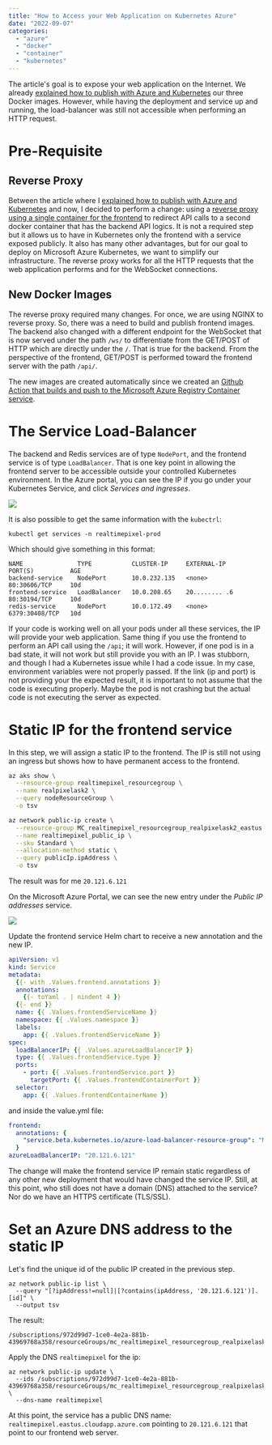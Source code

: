 ---
title: "How to Access your Web Application on Kubernetes Azure"
date: "2022-09-07"
categories:
  - "azure"
  - "docker"
  - "container"
  - "kubernetes"
---

The article's goal is to expose your web application on the Internet. We already [explained how to publish with Azure and Kubernetes](./azure-intro-kubernetes) our three Docker images. However, while having the deployment and service up and running, the load-balancer was still not accessible when performing an HTTP request.

# Pre-Requisite

## Reverse Proxy
Between the article where I [explained how to publish with Azure and Kubernetes](./azure-intro-kubernetes) and now, I decided to perform a change: using a [reverse proxy using a single container for the frontend](./docker-image-reverse-proxy-node) to redirect API calls to a second docker container that has the backend API logics. It is not a required step but it allows us to have in Kubernetes only the frontend with a service exposed publicly. It also has many other advantages, but for our goal to deploy on Microsoft Azure Kubernetes, we want to simplify our infrastructure. The reverse proxy works for all the HTTP requests that the web application performs and for the WebSocket connections.

## New Docker Images
The reverse proxy required many changes. For once, we are using NGINX to reverse proxy. So, there was a need to build and publish frontend images. The backend also changed with a different endpoint for the WebSocket that is now served under the path `/ws/` to differentiate from the GET/POST of HTTP which are directly under the `/`. That is true for the backend. From the perspective of the frontend, GET/POST is performed toward the frontend server with the path `/api/`.

The new images are created automatically since we created an [Github Action that builds and push to the Microsoft Azure Registry Container service](./azure-docker-container-repository-github).


# The Service Load-Balancer

The backend and Redis services are of type `NodePort`, and the frontend service is of type `LoadBalancer`. That is one key point in allowing the frontend server to be accessible outside your controlled Kubernetes environment. In the Azure portal, you can see the IP if you go under your Kubernetes Service, and click _Services and ingresses_.

![](./images/azure_services_external_ip.png)

It is also possible to get the same information with the `kubectrl`:

```
kubectl get services -n realtimepixel-prod
```

Which should give something in this format:

```
NAME               TYPE           CLUSTER-IP     EXTERNAL-IP     PORT(S)          AGE
backend-service    NodePort       10.0.232.135   <none>          80:30606/TCP     10d
frontend-service   LoadBalancer   10.0.208.65    20........ .6   80:30194/TCP     10d
redis-service      NodePort       10.0.172.49    <none>          6379:30408/TCP   10d
```

If your code is working well on all your pods under all these services, the IP will provide your web application. Same thing if you use the frontend to perform an API call using the `/api`; it will work. However, if one pod is in a bad state, it will not work but still provide you with an IP. I was stubborn, and though I had a Kubernetes issue while I had a code issue. In my case, environment variables were not properly passed. If the link (ip and port) is not providing your the expected result, it is important to not assume that the code is executing properly. Maybe the pod is not crashing but the actual code is not executing the server as expected.

# Static IP for the frontend service
In this step, we will assign a static IP to the frontend. The IP is still not using an ingress but shows how to have permanent access to the frontend.

```sh
az aks show \
  --resource-group realtimepixel_resourcegroup \
  --name realpixelask2 \
  --query nodeResourceGroup \
  -o tsv

az network public-ip create \
  --resource-group MC_realtimepixel_resourcegroup_realpixelask2_eastus \
  --name realtimepixel_public_ip \
  --sku Standard \
  --allocation-method static \
  --query publicIp.ipAddress \
  -o tsv
```

The result was for me `20.121.6.121`

On the Microsoft Azure Portal, we can see the new entry under the _Public IP addresses_ service.

![](./images/azure_publicip.png)


Update the frontend service Helm chart to receive a new annotation and the new IP.

```yml {4-6}
apiVersion: v1
kind: Service
metadata:
  {{- with .Values.frontend.annotations }}
  annotations:
    {{- toYaml . | nindent 4 }}
  {{- end }}
  name: {{ .Values.frontendServiceName }}
  namespace: {{ .Values.namespace }}
  labels:
    app: {{ .Values.frontendServiceName }}
spec:
  loadBalancerIP: {{ .Values.azureLoadBalancerIP }}
  type: {{ .Values.frontendService.type }}
  ports:
    - port: {{ .Values.frontendService.port }}
      targetPort: {{ .Values.frontendContainerPort }}
  selector:
    app: {{ .Values.frontendContainerName }}
```

and inside the value.yml file:

```yml
frontend:
  annotations: {
    "service.beta.kubernetes.io/azure-load-balancer-resource-group": "MC_realtimepixel_resourcegroup_realpixelask2_eastus"
  }
azureLoadBalancerIP: "20.121.6.121"
```

The change will make the frontend service IP remain static regardless of any other new deployment that would have changed the service IP. Still, at this point, who still does not have a domain (DNS) attached to the service? Nor do we have an HTTPS certificate (TLS/SSL).

# Set an Azure DNS address to the static IP

Let's find the unique id of the public IP created in the previous step.

```
az network public-ip list \
  --query "[?ipAddress!=null]|[?contains(ipAddress, '20.121.6.121')].[id]" \
  --output tsv
```

The result:
```
/subscriptions/972d99d7-1ce0-4e2a-881b-43969768a358/resourceGroups/mc_realtimepixel_resourcegroup_realpixelask2_eastus/providers/Microsoft.Network/publicIPAddresses/realtimepixel_public_ip_ingress
```

Apply the DNS `realtimepixel` for the ip:

```
az network public-ip update \
  --ids /subscriptions/972d99d7-1ce0-4e2a-881b-43969768a358/resourceGroups/mc_realtimepixel_resourcegroup_realpixelask2_eastus/providers/Microsoft.Network/publicIPAddresses/realtimepixel_public_ip_ingress \
  --dns-name realtimepixel
```

At this point, the service has a public DNS name: `realtimepixel.eastus.cloudapp.azure.com` pointing to `20.121.6.121` that point to our frontend web server.


<TocAzureContainerSeries/>

